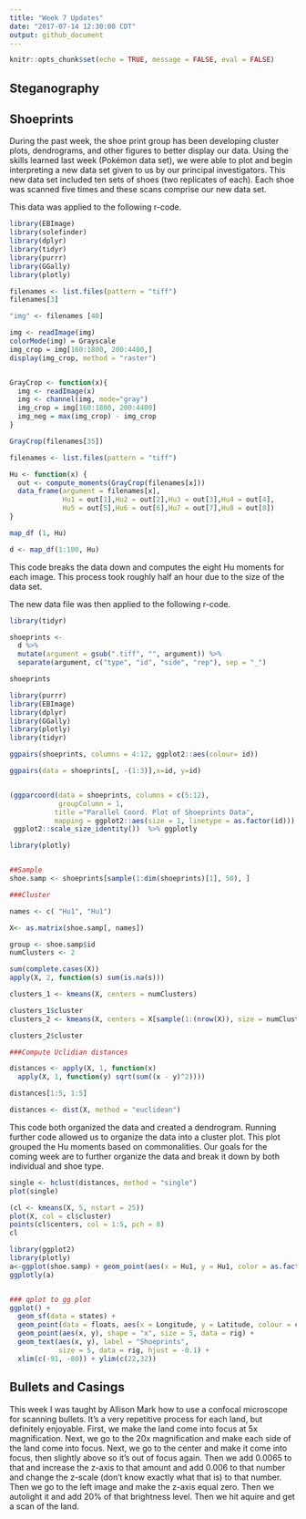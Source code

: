 ```yaml
---
title: "Week 7 Updates"
date: "2017-07-14 12:30:00 CDT"
output: github_document
---
```


```r
knitr::opts_chunk$set(echo = TRUE, message = FALSE, eval = FALSE)
```

## Steganography

## Shoeprints

During the past week, the shoe print group has been developing cluster plots, dendrograms, and other figures to better display our data. Using the skills learned last week (Pokémon data set), we were able to plot and begin interpreting a new data set given to us by our principal investigators. This new data set included ten sets of shoes (two replicates of each). Each shoe was scanned five times and these scans comprise our new data set. 
  
This data was applied to the following r-code. 
```r
library(EBImage)
library(solefinder)
library(dplyr)
library(tidyr)
library(purrr)
library(GGally)
library(plotly)

filenames <- list.files(pattern = "tiff")
filenames[3]

"img" <- filenames [40]

img <- readImage(img)
colorMode(img) = Grayscale
img_crop = img[160:1800, 200:4400,]
display(img_crop, method = "raster")


GrayCrop <- function(x){
  img <- readImage(x)
  img <- channel(img, mode="gray")
  img_crop = img[160:1800, 200:4400]
  img_neg = max(img_crop) - img_crop
}

GrayCrop(filenames[35])

filenames <- list.files(pattern = "tiff")

Hu <- function(x) {
  out <- compute_moments(GrayCrop(filenames[x]))
  data_frame(argument = filenames[x], 
             Hu1 = out[1],Hu2 = out[2],Hu3 = out[3],Hu4 = out[4],
             Hu5 = out[5],Hu6 = out[6],Hu7 = out[7],Hu8 = out[8])
}

map_df (1, Hu)

d <- map_df(1:100, Hu)
```

This code breaks the data down and computes the eight Hu moments for each image. This process took roughly half an hour due to the size of the data set. 

The new data file was then applied to the following r-code. 

```r
library(tidyr)

shoeprints <- 
  d %>%
  mutate(argument = gsub(".tiff", "", argument)) %>%
  separate(argument, c("type", "id", "side", "rep"), sep = "_")

shoeprints

library(purrr)
library(EBImage)
library(dplyr)
library(GGally)
library(plotly)
library(tidyr)

ggpairs(shoeprints, columns = 4:12, ggplot2::aes(colour= id))

ggpairs(data = shoeprints[, -(1:3)],x=id, y=id)


(ggparcoord(data = shoeprints, columns = c(5:12), 
            groupColumn = 1, 
           title ="Parallel Coord. Plot of Shoeprints Data", 
           mapping = ggplot2::aes(size = 1, linetype = as.factor(id))) +
 ggplot2::scale_size_identity())  %>% ggplotly

library(plotly)


##Sample
shoe.samp <- shoeprints[sample(1:dim(shoeprints)[1], 50), ]

###Cluster

names <- c( "Hu1", "Hu1")

X<- as.matrix(shoe.samp[, names])

group <- shoe.samp$id
numClusters <- 2

sum(complete.cases(X))
apply(X, 2, function(s) sum(is.na(s)))

clusters_1 <- kmeans(X, centers = numClusters)

clusters_1$cluster
clusters_2 <- kmeans(X, centers = X[sample(1:(nrow(X)), size = numClusters),])

clusters_2$cluster

###Compute Uclidian distances

distances <- apply(X, 1, function(x)
  apply(X, 1, function(y) sqrt(sum((x - y)^2))))

distances[1:5, 1:5]

distances <- dist(X, method = "euclidean")
```

This code both organized the data and created a dendrogram. Running further code allowed us to organize the data into a cluster plot. This plot grouped the Hu moments based on commonalities. Our goals for the coming week are to further organize the data and break it down by both individual and shoe type. 

```r
single <- hclust(distances, method = "single")
plot(single)

(cl <- kmeans(X, 5, nstart = 25))
plot(X, col = cl$cluster) 
points(cl$centers, col = 1:5, pch = 8)
cl

library(ggplot2)
library(plotly)
a<-ggplot(shoe.samp) + geom_point(aes(x = Hu1, y = Hu1, color = as.factor(id)))
ggplotly(a)


### qplot to gg plot
ggplot() +
  geom_sf(data = states) + 
  geom_point(data = floats, aes(x = Longitude, y = Latitude, colour = callSign)) +   
  geom_point(aes(x, y), shape = "x", size = 5, data = rig) + 
  geom_text(aes(x, y), label = "Shoeprints", 
            size = 5, data = rig, hjust = -0.1) + 
  xlim(c(-91, -80)) + ylim(c(22,32))
```

## Bullets and Casings
This week I was taught by Allison Mark how to use a confocal microscope for scanning bullets. It's a very repetitive process for each land, but definitely enjoyable. First, we make the land come into focus at 5x magnification. Next, we go to the 20x magnification and make each side of the land come into focus. Next, we go to the center and make it come into focus, then slightly above so it's out of focus again. Then we add 0.0065 to that and increase the z-axis to that amount and add 0.006 to that number and change the z-scale (don't know exactly what that is) to that number. Then we go to the left image and make the z-axis equal zero. Then we autolight it and add 20% of that brightness level. Then we hit aquire and get a scan of the land.